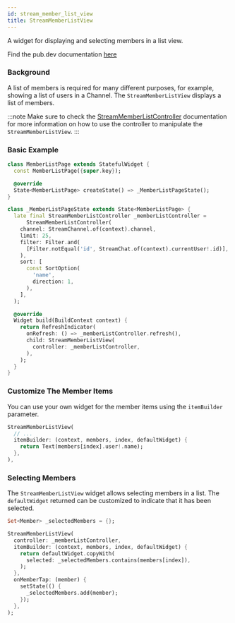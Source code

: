 ```yaml
---
id: stream_member_list_view
title: StreamMemberListView
---
```


A widget for displaying and selecting members in a list view.

Find the pub.dev documentation [here](https://pub.dev/documentation/stream_chat_flutter/latest/stream_chat_flutter/StreamMemberListView-class.html)

### Background

A list of members is required for many different purposes, for example, showing a list of users in a Channel. The `StreamMemberListView` displays a list of members.

:::note
Make sure to check the [StreamMemberListController](../../04-stream_chat_flutter_core/stream_member_list_controller.mdx) documentation for more information on how to use the controller to manipulate the `StreamMemberListView`.
:::

### Basic Example

```dart
class MemberListPage extends StatefulWidget {
  const MemberListPage({super.key});

  @override
  State<MemberListPage> createState() => _MemberListPageState();
}

class _MemberListPageState extends State<MemberListPage> {
  late final StreamMemberListController _memberListController =
      StreamMemberListController(
    channel: StreamChannel.of(context).channel,
    limit: 25,
    filter: Filter.and(
      [Filter.notEqual('id', StreamChat.of(context).currentUser!.id)],
    ),
    sort: [
      const SortOption(
        'name',
        direction: 1,
      ),
    ],
  );

  @override
  Widget build(BuildContext context) {
    return RefreshIndicator(
      onRefresh: () => _memberListController.refresh(),
      child: StreamMemberListView(
        controller: _memberListController,
      ),
    );
  }
}
```

### Customize The Member Items

You can use your own widget for the member items using the `itemBuilder` parameter.

```dart
StreamMemberListView(
  // ...
  itemBuilder: (context, members, index, defaultWidget) {
    return Text(members[index].user!.name);
  },
),
```

### Selecting Members

The `StreamMemberListView` widget allows selecting members in a list. The `defaultWidget` returned can be customized to indicate that it has been selected.

```dart
Set<Member> _selectedMembers = {};

StreamMemberListView(
  controller: _memberListController,
  itemBuilder: (context, members, index, defaultWidget) {
    return defaultWidget.copyWith(
      selected: _selectedMembers.contains(members[index]),
    );
  },
  onMemberTap: (member) {
    setState(() {
      _selectedMembers.add(member);
    });
  },
);
```
